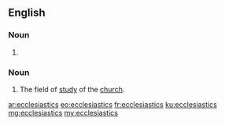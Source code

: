 ==English==

===Noun===
{{head|en|noun plural form}}

# {{plural of|ecclesiastic|lang=en}}

===Noun===
{{en-noun|-}}

# The field of [[study]] of the [[church]].

[[ar:ecclesiastics]]
[[eo:ecclesiastics]]
[[fr:ecclesiastics]]
[[ku:ecclesiastics]]
[[mg:ecclesiastics]]
[[my:ecclesiastics]]